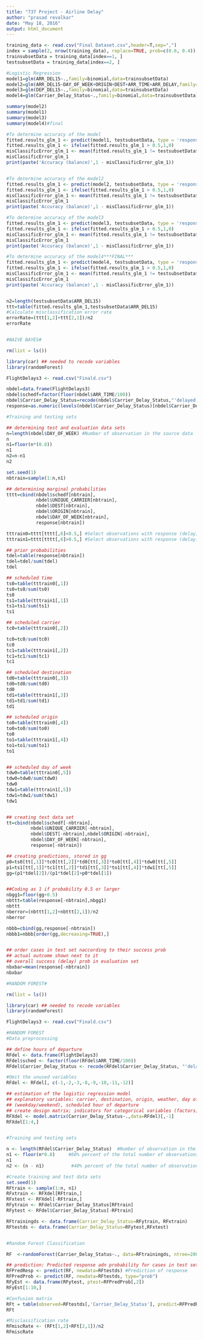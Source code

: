 ---
title: "737 Project - Airline Delay"
author: "prasad revalkar"
date: "May 18, 2016"
output: html_document
---


```{r cars}

training_data <- read.csv("Final Dataset.csv",header=T,sep=",")
index = sample(2, nrow(training_data), replace=TRUE, prob=c(0.6, 0.4))
trainsubsetData = training_data[index==1, ]
testsubsetData = training_data[index==2, ]

#Logistic Regression
model1=glm(ARR_DEL15~.,family=binomial,data=trainsubsetData)
model2=glm(ARR_DEL15~DAY_OF_WEEK+ORIGIN+DEST+ARR_TIME+ARR_DELAY,family=binomial,data=trainsubsetData)
model3=glm(DEP_DEL15~.,family=binomial,data=trainsubsetData)
model4=glm(Carrier_Delay_Status~.,family=binomial,data=trainsubsetData)

summary(model2)
summary(model1)
summary(model3)
summary(model4)#final

#To determine accuracy of the model
fitted.results_glm_1 <- predict(model1, testsubsetData, type = 'response')
fitted.results_glm_1 <- ifelse(fitted.results_glm_1 > 0.5,1,0)
misClassificError_glm_1 <- mean(fitted.results_glm_1 != testsubsetData$ARR_DEL15)
misClassificError_glm_1
print(paste('Accuracy (balance)',1 - misClassificError_glm_1))


#To determine accuracy of the model2
fitted.results_glm_1 <- predict(model2, testsubsetData, type = 'response')
fitted.results_glm_1 <- ifelse(fitted.results_glm_1 > 0.5,1,0)
misClassificError_glm_1 <- mean(fitted.results_glm_1 != testsubsetData$ARR_DEL15)
misClassificError_glm_1
print(paste('Accuracy (balance)',1 - misClassificError_glm_1))

#To determine accuracy of the model3
fitted.results_glm_1 <- predict(model3, testsubsetData, type = 'response')
fitted.results_glm_1 <- ifelse(fitted.results_glm_1 > 0.5,1,0)
misClassificError_glm_1 <- mean(fitted.results_glm_1 != testsubsetData$ARR_DEL15)
misClassificError_glm_1
print(paste('Accuracy (balance)',1 - misClassificError_glm_1))

#To determine accuracy of the model4***FINAL***
fitted.results_glm_1 <- predict(model4, testsubsetData, type = 'response')
fitted.results_glm_1 <- ifelse(fitted.results_glm_1 > 0.5,1,0)
misClassificError_glm_1 <- mean(fitted.results_glm_1 != testsubsetData$ARR_DEL15)
misClassificError_glm_1
print(paste('Accuracy (balance)',1 - misClassificError_glm_1))


n2=length(testsubsetData$ARR_DEL15)
ttt=table(fitted.results_glm_1,testsubsetData$ARR_DEL15)
#Calculate misclassification error rate
errorRate=(ttt[1,2]+ttt[2,1])/n2
errorRate


#NAIVE BAYES#

rm(list = ls())

library(car) ## needed to recode variables
library(randomForest)

FlightDelays3 <- read.csv("Finald.csv")

nbdel=data.frame(FlightDelays3)
nbdel$schedf=factor(floor(nbdel$ARR_TIME/100))
nbdel$Carrier_Delay_Status=recode(nbdel$Carrier_Delay_Status,"'delayed'=1;else=0")
response=as.numeric(levels(nbdel$Carrier_Delay_Status)[nbdel$Carrier_Delay_Status])

#Training and testing sets 

## determining test and evaluation data sets
n=length(nbdel$DAY_OF_WEEK) #Number of observation in the source data
n
n1=floor(n*(0.8))
n1
n2=n-n1
n2

set.seed(1)
nbtrain=sample(1:n,n1)

## determining marginal probabilities
tttt=cbind(nbdel$schedf[nbtrain],
           nbdel$UNIQUE_CARRIER[nbtrain],
           nbdel$DEST[nbtrain],
           nbdel$ORIGIN[nbtrain],
           nbdel$DAY_OF_WEEK[nbtrain],
           response[nbtrain])

tttrain0=tttt[tttt[,6]<0.5,] #Select observations with response (delay) < 0.5
tttrain1=tttt[tttt[,6]>0.5,] #Select observations with response (delay) > 0.5

## prior probabilities
tdel=table(response[nbtrain])
tdel=tdel/sum(tdel)
tdel

## scheduled time
ts0=table(tttrain0[,1])
ts0=ts0/sum(ts0)
ts0
ts1=table(tttrain1[,1])
ts1=ts1/sum(ts1)
ts1

## scheduled carrier
tc0=table(tttrain0[,2])

tc0=tc0/sum(tc0)
tc0
tc1=table(tttrain1[,2])
tc1=tc1/sum(tc1)
tc1

## scheduled destination
td0=table(tttrain0[,3])
td0=td0/sum(td0)
td0
td1=table(tttrain1[,3])
td1=td1/sum(td1)
td1

## scheduled origin
to0=table(tttrain0[,4])
to0=to0/sum(to0)
to0
to1=table(tttrain1[,4])
to1=to1/sum(to1)
to1


## scheduled day of week
tdw0=table(tttrain0[,5])
tdw0=tdw0/sum(tdw0)
tdw0
tdw1=table(tttrain1[,5])
tdw1=tdw1/sum(tdw1)
tdw1


## creating test data set
tt=cbind(nbdel$schedf[-nbtrain],
         nbdel$UNIQUE_CARRIER[-nbtrain],
         nbdel$DEST[-nbtrain],nbdel$ORIGIN[-nbtrain],
         nbdel$DAY_OF_WEEK[-nbtrain],
         response[-nbtrain])

## creating predictions, stored in gg
p0=ts0[tt[,1]]*tc0[tt[,2]]*td0[tt[,3]]*to0[tt[,4]]*tdw0[tt[,5]]
p1=ts1[tt[,1]]*tc1[tt[,2]]*td1[tt[,3]]*to1[tt[,4]]*tdw1[tt[,5]]
gg=(p1*tdel[2])/(p1*tdel[2]+p0*tdel[1])


##Coding as 1 if probability 0.5 or larger
nbgg1=floor(gg+0.5)
nbttt=table(response[-nbtrain],nbgg1)
nbttt
nberror=(nbttt[1,2]+nbttt[2,1])/n2
nberror

nbbb=cbind(gg,response[-nbtrain])
nbbb1=nbbb[order(gg,decreasing=TRUE),]


## order cases in test set naccording to their success prob
## actual outcome shown next to it
## overall success (delay) prob in evaluation set
nbxbar=mean(response[-nbtrain])
nbxbar

#RANDOM FOREST#

rm(list = ls())

library(car) ## needed to recode variables
library(randomForest)

FlightDelays3 <- read.csv("Finald.csv")

#RANDOM FOREST
#Data preprocessing

## define hours of departure
RFdel <- data.frame(FlightDelays3)
RFdel$sched <- factor(floor(RFdel$ARR_TIME/100))
RFdel$Carrier_Delay_Status <- recode(RFdel$Carrier_Delay_Status, "'delayed'=1;else=0")

#Omit the unused variables
RFdel <- RFdel[, c(-1,-2,-3,-8,-9,-10,-11,-12)]

## estimation of the logistic regression model
## explanatory variables: carrier, destination, origin, weather, day of week
## (weekday/weekend), scheduled hour of departure
## create design matrix; indicators for categorical variables (factors)
RFXdel <- model.matrix(Carrier_Delay_Status~.,data=RFdel)[,-1]
RFXdel[1:4,]


#Training and testing sets

n <- length(RFdel$Carrier_Delay_Status)  #Number of observation in the source data
n1 <- floor(n*0.8)     #60% percent of the total number of observations
n1
n2 <- (n - n1)          #40% percent of the total number of observations

#Create training and test data sets
set.seed(1)
RFtrain <- sample(1:n, n1)
RFxtrain <- RFXdel[RFtrain,]
RFxtest <- RFXdel[-RFtrain,]
RFytrain <- RFdel$Carrier_Delay_Status[RFtrain]
RFytest <- RFdel$Carrier_Delay_Status[-RFtrain]

RFtrainingds <- data.frame(Carrier_Delay_Status=RFytrain, RFxtrain)
RFtestds <- data.frame(Carrier_Delay_Status=RFytest,RFxtest)


#Random Forest Classification

RF  <-randomForest(Carrier_Delay_Status~., data=RFtrainingds, ntree=200)

## prediction: Predicted response adn probability for cases in test set
RFPredResp <- predict(RF, newdata=RFtestds) #Prediction of response
RFPredProb <- predict(RF, newdata=RFtestds, type="prob")
RFyEst <- data.frame(RFytest, ptest=RFPredProb[,2])
RFyEst[1:10,]

#Confusion matrix 
RFt = table(observed=RFtestds[,'Carrier_Delay_Status'], predict=RFPredResp)
RFt

#Misclassification rate
RFmiscRate <- (RFt[1,2]+RFt[2,1])/n2
RFmiscRate



```

